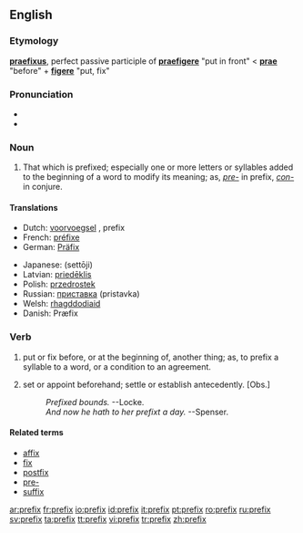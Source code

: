 ==English==

===Etymology===
{{L.}} '''[[praefixus]]''', perfect passive participle of '''[[praefigere]]''' "put in front" < '''[[prae]]''' "before" + '''[[figere]]''' "put, fix"

===Pronunciation===
*{{IPA|/ˈpɹiːfɪks/}}
*{{audio|en-us-prefix.ogg|Audio (US)}}

===Noun===
{{en-noun|prefixes}}

# That which is prefixed; especially one or more letters or syllables added to the beginning of a word to modify its meaning; as, ''[[pre-]]'' in prefix, ''[[con-]]'' in conjure.

====Translations====
{{trans-top|Letters at the beginning of a word}}
*Dutch: [[voorvoegsel]] {{n}}, prefix {{n}}
*French: [[préfixe]]
*German: [[Präfix]]
{{trans-mid}}
*Japanese: {{JAchar|[[接頭辞]]}} (settōji)
*Latvian: [[priedēklis]] {{m}}
*Polish: [[przedrostek]] {{m}}
*Russian: [[приставка]] {{f}} (pristavka)
*Welsh: [[rhagddodiaid]] {{m}}
*Danish: Præfix
{{trans-bottom}}

===Verb===
{{en-verb|prefix|es}}

# {{transitive}} put or fix before, or at the beginning of, another thing; as, to prefix a syllable to a word, or a condition to an agreement.
# {{transitive}} set or appoint beforehand; settle or establish antecedently. [Obs.]
#:''Prefixed bounds. '' --Locke.
#:''And now he hath to her prefixt a day.'' --Spenser.

====Related terms====
*[[affix]]
*[[fix]]
*[[postfix]]
*[[pre-]]
*[[suffix]]

[[ar:prefix]]
[[fr:prefix]]
[[io:prefix]]
[[id:prefix]]
[[it:prefix]]
[[pt:prefix]]
[[ro:prefix]]
[[ru:prefix]]
[[sv:prefix]]
[[ta:prefix]]
[[tt:prefix]]
[[vi:prefix]]
[[tr:prefix]]
[[zh:prefix]]